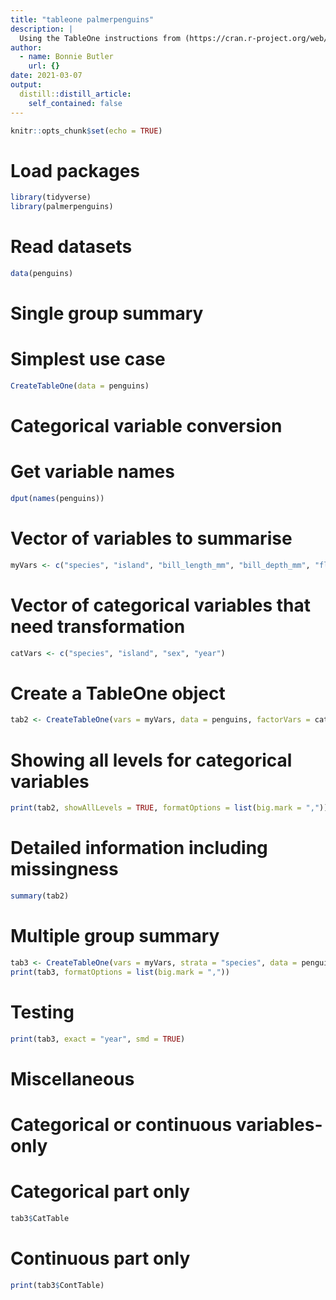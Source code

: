 ```yaml
---
title: "tableone palmerpenguins"
description: |
  Using the TableOne instructions from (https://cran.r-project.org/web/packages/tableone/vignettes/introduction.html) on the palmerpenguins package.
author:
  - name: Bonnie Butler
    url: {}
date: 2021-03-07
output:
  distill::distill_article:
    self_contained: false
---
```



```r
knitr::opts_chunk$set(echo = TRUE)
```

# Load packages
```r
library(tidyverse)
library(palmerpenguins)
```

# Read datasets
```r
data(penguins)
```

# Single group summary
# Simplest use case
```r
CreateTableOne(data = penguins)
```
# Categorical variable conversion
# Get variable names
```r
dput(names(penguins))
```
# Vector of variables to summarise
```r
myVars <- c("species", "island", "bill_length_mm", "bill_depth_mm", "flipper_length_mm", "body_mass_g", "sex", "year")
```
# Vector of categorical variables that need transformation
```r
catVars <- c("species", "island", "sex", "year")
```
# Create a TableOne object
```r
tab2 <- CreateTableOne(vars = myVars, data = penguins, factorVars = catVars)
```

# Showing all levels for categorical variables
```r
print(tab2, showAllLevels = TRUE, formatOptions = list(big.mark = ","))
```
# Detailed information including missingness
```r
summary(tab2)
```
# Multiple group summary
```r
tab3 <- CreateTableOne(vars = myVars, strata = "species", data = penguins, factorVars = catVars)
print(tab3, formatOptions = list(big.mark = ","))
```
# Testing
```r
print(tab3, exact = "year", smd = TRUE)
```

# Miscellaneous
# Categorical or continuous variables-only
# Categorical part only
```r
tab3$CatTable
```
# Continuous part only
```r
print(tab3$ContTable)
```



